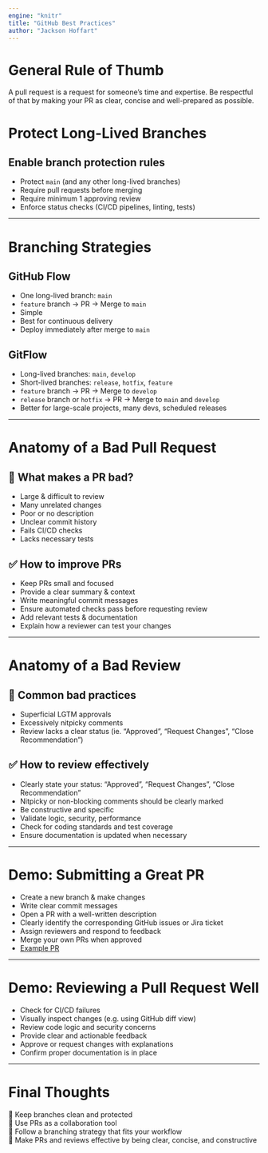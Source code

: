 ```yaml
---
engine: "knitr"
title: "GitHub Best Practices"
author: "Jackson Hoffart"
---
```


# General Rule of Thumb

A pull request is a request for someone's time and expertise. Be respectful of that by making your PR as clear, concise and well-prepared as possible. 

# Protect Long-Lived Branches

## Enable branch protection rules
- Protect `main` (and any other long-lived branches)
- Require pull requests before merging
- Require minimum 1 approving review
- Enforce status checks (CI/CD pipelines, linting, tests)

---

# Branching Strategies

## GitHub Flow
- One long-lived branch: `main`
- `feature` branch → PR → Merge to `main`
- Simple
- Best for continuous delivery
- Deploy immediately after merge to `main`

## GitFlow
- Long-lived branches: `main`, `develop`
- Short-lived branches: `release`, `hotfix`, `feature`
- `feature` branch -> PR -> Merge to `develop`
- `release` branch or `hotfix` -> PR -> Merge to `main` and `develop`
- Better for large-scale projects, many devs, scheduled releases

---

# Anatomy of a Bad Pull Request

## 🚫 What makes a PR bad?
- Large & difficult to review
- Many unrelated changes
- Poor or no description
- Unclear commit history
- Fails CI/CD checks
- Lacks necessary tests

## ✅ How to improve PRs
- Keep PRs small and focused
- Provide a clear summary & context
- Write meaningful commit messages
- Ensure automated checks pass before requesting review
- Add relevant tests & documentation
- Explain how a reviewer can test your changes

---

# Anatomy of a Bad Review
## 🚫 Common bad practices
- Superficial LGTM approvals
- Excessively nitpicky comments
- Review lacks a clear status (ie. "Approved", "Request Changes", "Close Recommendation")

## ✅ How to review effectively
- Clearly state your status: "Approved", "Request Changes", "Close Recommendation"
- Nitpicky or non-blocking comments should be clearly marked
- Be constructive and specific
- Validate logic, security, performance
- Check for coding standards and test coverage
- Ensure documentation is updated when necessary

---

# Demo: Submitting a Great PR
- Create a new branch & make changes
- Write clear commit messages
- Open a PR with a well-written description
- Clearly identify the corresponding GitHub issues or Jira ticket
- Assign reviewers and respond to feedback
- Merge your own PRs when approved
- [Example PR](https://github.com/RMI-PACTA/r2dii.analysis/pull/460?new_mergebox=true)

---

# Demo: Reviewing a Pull Request Well
- Check for CI/CD failures
- Visually inspect changes (e.g. using GitHub diff view)
- Review code logic and security concerns
- Provide clear and actionable feedback
- Approve or request changes with explanations
- Confirm proper documentation is in place

---

# Final Thoughts
🔹 Keep branches clean and protected  
🔹 Use PRs as a collaboration tool  
🔹 Follow a branching strategy that fits your workflow  
🔹 Make PRs and reviews effective by being clear, concise, and constructive  

